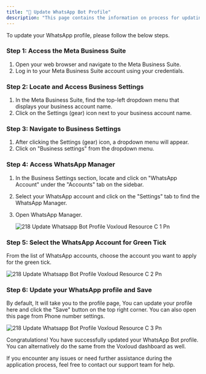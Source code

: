 ```yaml
---
title: "👧 Update WhatsApp Bot Profile"
description: "This page contains the information on process for updating you WhatsApp Profile for Bot."
---
```


To update your WhatsApp profile, please follow the below steps.

### **Step 1: Access the Meta Business Suite**

1. Open your web browser and navigate to the Meta Business Suite.
2. Log in to your Meta Business Suite account using your credentials.

### **Step 2: Locate and Access Business Settings**

1. In the Meta Business Suite, find the top-left dropdown menu that displays your business account name.
2. Click on the Settings (gear) icon next to your business account name.

### **Step 3: Navigate to Business Settings**

1. After clicking the Settings (gear) icon, a dropdown menu will appear.
2. Click on "Business settings" from the dropdown menu.

### **Step 4: Access WhatsApp Manager**

1. In the Business Settings section, locate and click on "WhatsApp Account" under the "Accounts" tab on the sidebar.
2. Select your WhatsApp account and click on the "Settings" tab to find the WhatsApp Manager.
3. Open WhatsApp Manager.

   ![218 Update Whatsapp Bot Profile  Voxloud Resource C 1 Pn](/images/platform-guidelines-training/update-whatsapp-bot-profile/218.update_whatsapp_bot_profile__Voxloud_resource_c-1.png)

### **Step 5: Select the WhatsApp Account for Green Tick**

From the list of WhatsApp accounts, choose the account you want to apply for the green tick.

![218 Update Whatsapp Bot Profile  Voxloud Resource C 2 Pn](/images/platform-guidelines-training/update-whatsapp-bot-profile/218.update_whatsapp_bot_profile__Voxloud_resource_c-2.png)

### **Step 6: Update your WhatsApp profile and Save**

By default, It will take you to the profile page, You can update your profile here and click the "Save" button on the top right corner. You can also open this page from Phone number settings.

![218 Update Whatsapp Bot Profile  Voxloud Resource C 3 Pn](/images/platform-guidelines-training/update-whatsapp-bot-profile/218.update_whatsapp_bot_profile__Voxloud_resource_c-3.png)

Congratulations\! You have successfully updated your WhatsApp Bot profile. You can alternatively do the same from the Voxloud dashboard as well.

If you encounter any issues or need further assistance during the application process, feel free to contact our support team for help.
